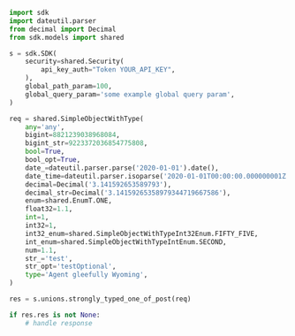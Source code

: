 ```python showLineNumbers copy filename="Strongly Typed One Of Post usage example"
import sdk
import dateutil.parser
from decimal import Decimal
from sdk.models import shared

s = sdk.SDK(
    security=shared.Security(
        api_key_auth="Token YOUR_API_KEY",
    ),
    global_path_param=100,
    global_query_param='some example global query param',
)

req = shared.SimpleObjectWithType(
    any='any',
    bigint=8821239038968084,
    bigint_str=9223372036854775808,
    bool=True,
    bool_opt=True,
    date_=dateutil.parser.parse('2020-01-01').date(),
    date_time=dateutil.parser.isoparse('2020-01-01T00:00:00.000000001Z'),
    decimal=Decimal('3.141592653589793'),
    decimal_str=Decimal('3.14159265358979344719667586'),
    enum=shared.EnumT.ONE,
    float32=1.1,
    int=1,
    int32=1,
    int32_enum=shared.SimpleObjectWithTypeInt32Enum.FIFTY_FIVE,
    int_enum=shared.SimpleObjectWithTypeIntEnum.SECOND,
    num=1.1,
    str_='test',
    str_opt='testOptional',
    type='Agent gleefully Wyoming',
)

res = s.unions.strongly_typed_one_of_post(req)

if res.res is not None:
    # handle response
```
